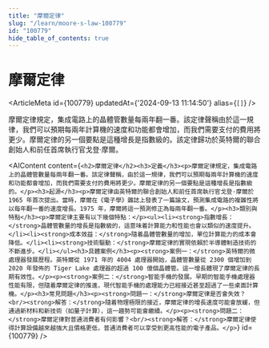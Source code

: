 ```yaml
---
title: "摩爾定律"
slug: "/learn/moore-s-law-100779"
id: "100779"
hide_table_of_contents: true
---
```



# 摩爾定律

<ArticleMeta id={100779} updatedAt={'2024-09-13 11:14:50'} alias={`[]`} />
<div className='border-solid border-b border-t-0 my-4 border-[var(--ifm-color-gray-300)]' />

摩爾定律規定，集成電路上的晶體管數量每兩年翻一番。該定律聲稱由於這一規律，我們可以預期每兩年計算機的速度和功能都會增加，而我們需要支付的費用將更少。摩爾定律的另一個要點是這種增長是指數級的。該定律歸功於英特爾的聯合創始人和前任首席執行官戈登·摩爾。

<AIContent content={`<h2>摩爾定律</h2><h3>定義</h3><p>摩爾定律規定，集成電路上的晶體管數量每兩年翻一番。該定律聲稱，由於這一規律，我們可以預期每兩年計算機的速度和功能都會增加，而我們需要支付的費用將更少。摩爾定律的另一個要點是這種增長是指數級的。</p><h3>起源</h3><p>摩爾定律由英特爾的聯合創始人和前任首席執行官戈登·摩爾於 1965 年首次提出。當時，摩爾在《電子學》雜誌上發表了一篇論文，預測集成電路的複雜性將以每年翻一番的速度增長。1975 年，摩爾將這一預測修正為每兩年翻一番。</p><h3>類別與特點</h3><p>摩爾定律主要有以下幾個特點：</p><ul><li><strong>指數增長：</strong>晶體管數量的增長是指數級的，這意味着計算能力和性能也會以類似的速度提升。</li><li><strong>成本效益：</strong>隨着晶體管數量的增加，單位計算能力的成本會降低。</li><li><strong>技術驅動：</strong>摩爾定律的實現依賴於半導體制造技術的不斷進步。</li></ul><h3>具體案例</h3><p><strong>案例一：</strong>英特爾的微處理器發展歷程。英特爾從 1971 年的 4004 處理器開始，晶體管數量從 2300 個增加到 2020 年發佈的 Tiger Lake 處理器的超過 100 億個晶體管。這一增長體現了摩爾定律的長期有效性。</p><p><strong>案例二：</strong>智能手機的發展。早期的智能手機處理器性能有限，但隨着摩爾定律的推進，現代智能手機的處理能力已經接近甚至超過了一些桌面計算機。</p><h3>常見問題</h3><p><strong>問題一：</strong>摩爾定律是否會失效？<br/><strong>解答：</strong>隨着物理極限的接近，摩爾定律的增長速度可能會放緩，但通過新材料和新技術（如量子計算），這一趨勢可能會繼續。</p><p><strong>問題二：</strong>摩爾定律對普通消費者有何影響？<br/><strong>解答：</strong>摩爾定律使得計算設備越來越強大且價格更低，普通消費者可以享受到更高性能的電子產品。</p>`} id={100779} />
